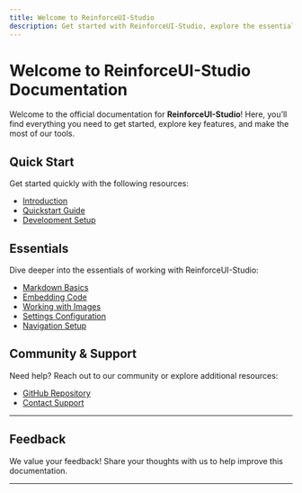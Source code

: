 ```yaml
---
title: Welcome to ReinforceUI-Studio
description: Get started with ReinforceUI-Studio, explore the essentials, and learn how to make the most of our tools.
---
```



# Welcome to ReinforceUI-Studio Documentation

Welcome to the official documentation for **ReinforceUI-Studio**! Here, you’ll find everything you need to get started, explore key features, and make the most of our tools.

## Quick Start

Get started quickly with the following resources:
- [Introduction](introduction)
- [Quickstart Guide](quickstart)
- [Development Setup](development)

## Essentials

Dive deeper into the essentials of working with ReinforceUI-Studio:
- [Markdown Basics](essentials/markdown)
- [Embedding Code](essentials/code)
- [Working with Images](essentials/images)
- [Settings Configuration](essentials/settings)
- [Navigation Setup](essentials/navigation)

## Community & Support

Need help? Reach out to our community or explore additional resources:
- [GitHub Repository](https://github.com/dvalenciar/ReinforceUI-Studio)
- [Contact Support](mailto:support@reinforceui.com)

---

## Feedback

We value your feedback! Share your thoughts with us to help improve this documentation.

---

